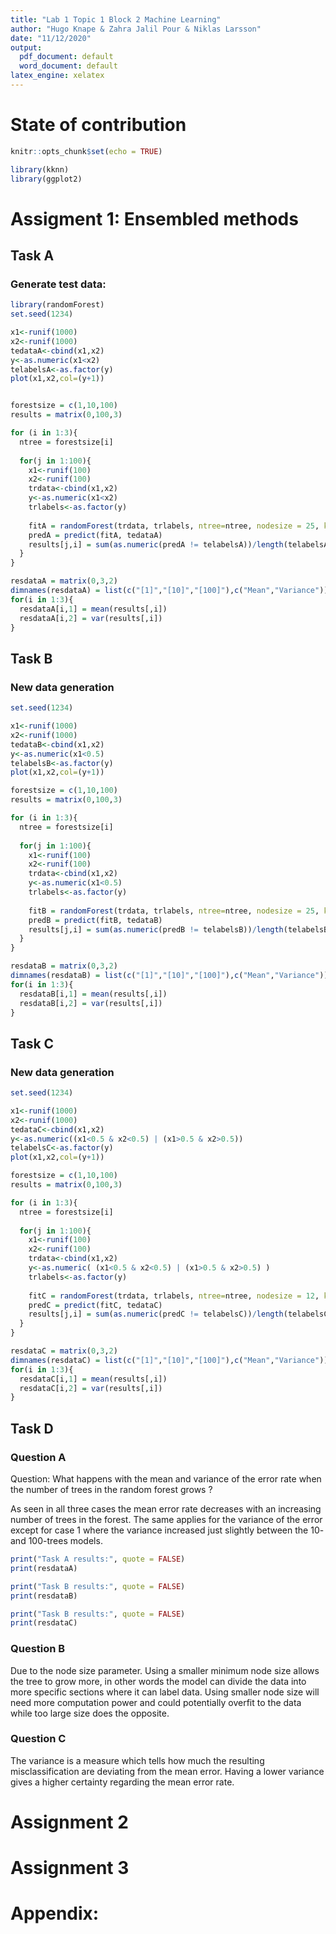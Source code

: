 ---
title: "Lab 1 Topic 1 Block 2 Machine Learning"
author: "Hugo Knape & Zahra Jalil Pour & Niklas Larsson"
date: "11/12/2020"
output:
  pdf_document: default
  word_document: default
latex_engine: xelatex
---

# State of contribution 

```{r setup, include=FALSE}
knitr::opts_chunk$set(echo = TRUE)
```

```{r, warning = FALSE, include = FALSE}
library(kknn)
library(ggplot2)
```


# Assigment 1: Ensembled methods

## Task A

### Generate test data:
```{r}

library(randomForest)
set.seed(1234)

x1<-runif(1000)
x2<-runif(1000)
tedataA<-cbind(x1,x2)
y<-as.numeric(x1<x2)
telabelsA<-as.factor(y)
plot(x1,x2,col=(y+1))


forestsize = c(1,10,100)
results = matrix(0,100,3)

for (i in 1:3){
  ntree = forestsize[i]
  
  for(j in 1:100){
    x1<-runif(100)
    x2<-runif(100)
    trdata<-cbind(x1,x2)
    y<-as.numeric(x1<x2)
    trlabels<-as.factor(y)
    
    fitA = randomForest(trdata, trlabels, ntree=ntree, nodesize = 25, keep.forest = TRUE)
    predA = predict(fitA, tedataA)
    results[j,i] = sum(as.numeric(predA != telabelsA))/length(telabelsA)
  }
}

resdataA = matrix(0,3,2)
dimnames(resdataA) = list(c("[1]","[10]","[100]"),c("Mean","Variance"))
for(i in 1:3){
  resdataA[i,1] = mean(results[,i])
  resdataA[i,2] = var(results[,i])
}
```


## Task B

### New data generation
```{r}

set.seed(1234)

x1<-runif(1000)
x2<-runif(1000)
tedataB<-cbind(x1,x2)
y<-as.numeric(x1<0.5)
telabelsB<-as.factor(y)
plot(x1,x2,col=(y+1))

forestsize = c(1,10,100)
results = matrix(0,100,3)

for (i in 1:3){
  ntree = forestsize[i]
  
  for(j in 1:100){
    x1<-runif(100)
    x2<-runif(100)
    trdata<-cbind(x1,x2)
    y<-as.numeric(x1<0.5)
    trlabels<-as.factor(y)
    
    fitB = randomForest(trdata, trlabels, ntree=ntree, nodesize = 25, keep.forest = TRUE)
    predB = predict(fitB, tedataB)
    results[j,i] = sum(as.numeric(predB != telabelsB))/length(telabelsB)
  }
}

resdataB = matrix(0,3,2)
dimnames(resdataB) = list(c("[1]","[10]","[100]"),c("Mean","Variance"))
for(i in 1:3){
  resdataB[i,1] = mean(results[,i])
  resdataB[i,2] = var(results[,i])
}
```




## Task C

### New data generation
```{r}

set.seed(1234)

x1<-runif(1000)
x2<-runif(1000)
tedataC<-cbind(x1,x2)
y<-as.numeric((x1<0.5 & x2<0.5) | (x1>0.5 & x2>0.5))
telabelsC<-as.factor(y)
plot(x1,x2,col=(y+1))

forestsize = c(1,10,100)
results = matrix(0,100,3)

for (i in 1:3){
  ntree = forestsize[i]
  
  for(j in 1:100){
    x1<-runif(100)
    x2<-runif(100)
    trdata<-cbind(x1,x2)
    y<-as.numeric( (x1<0.5 & x2<0.5) | (x1>0.5 & x2>0.5) )
    trlabels<-as.factor(y)
    
    fitC = randomForest(trdata, trlabels, ntree=ntree, nodesize = 12, keep.forest = TRUE)
    predC = predict(fitC, tedataC)
    results[j,i] = sum(as.numeric(predC != telabelsC))/length(telabelsC)
  }
}

resdataC = matrix(0,3,2)
dimnames(resdataC) = list(c("[1]","[10]","[100]"),c("Mean","Variance"))
for(i in 1:3){
  resdataC[i,1] = mean(results[,i])
  resdataC[i,2] = var(results[,i])
}
```



## Task D
### Question A
Question: What happens with the mean and variance of the error rate when the number of trees in the random forest grows ?

As seen in all three cases the mean error rate decreases with an increasing number of trees in the forest. The same applies
for the variance of the error except for case 1 where the variance increased just slightly between the 10- and 100-trees models.
```{r}

print("Task A results:", quote = FALSE)
print(resdataA)

print("Task B results:", quote = FALSE)
print(resdataB)

print("Task B results:", quote = FALSE)
print(resdataC)
```


### Question B

Due to the node size parameter. Using a smaller minimum node size allows the tree to grow more, in other words the model can divide
the data into more specific sections where it can label data. Using smaller node size will need more computation power and could 
potentially overfit to the data while too large size does the opposite.

### Question C

The variance is a measure which tells how much the resulting misclassification are deviating from the mean error.
Having a lower variance gives a higher certainty regarding the mean error rate.


# Assignment 2





# Assignment 3


# Appendix:

```{r ref.label = knitr::all_labels(), echo=TRUE, eval=FALSE}
```